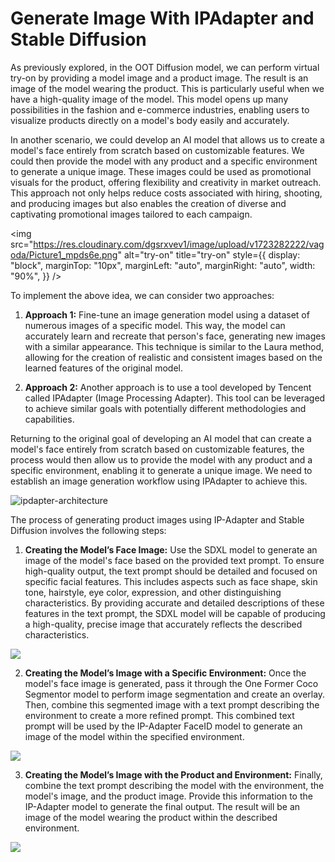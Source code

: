 # Generate Image With IPAdapter and Stable Diffusion

As previously explored, in the OOT Diffusion model, we can perform virtual try-on by providing a model image and a product image. The result is an image of the model wearing the product. This is particularly useful when we have a high-quality image of the model. This model opens up many possibilities in the fashion and e-commerce industries, enabling users to visualize products directly on a model's body easily and accurately.

In another scenario, we could develop an AI model that allows us to create a model's face entirely from scratch based on customizable features. We could then provide the model with any product and a specific environment to generate a unique image. These images could be used as promotional visuals for the product, offering flexibility and creativity in market outreach. This approach not only helps reduce costs associated with hiring, shooting, and producing images but also enables the creation of diverse and captivating promotional images tailored to each campaign.


<img
  src="https://res.cloudinary.com/dgsrxvev1/image/upload/v1723282222/vagoda/Picture1_mpds6e.png"
  alt="try-on"
  title="try-on"
  style={{
    display: "block",
    marginTop: "10px",
    marginLeft: "auto",
    marginRight: "auto",
    width: "90%",
  }}
/>

To implement the above idea, we can consider two approaches:

1. **Approach 1:** Fine-tune an image generation model using a dataset of numerous images of a specific model. This way, the model can accurately learn and recreate that person's face, generating new images with a similar appearance. This technique is similar to the Laura method, allowing for the creation of realistic and consistent images based on the learned features of the original model.

2. **Approach 2:** Another approach is to use a tool developed by Tencent called IPAdapter (Image Processing Adapter). This tool can be leveraged to achieve similar goals with potentially different methodologies and capabilities.

Returning to the original goal of developing an AI model that can create a model's face entirely from scratch based on customizable features, the process would then allow us to provide the model with any product and a specific environment, enabling it to generate a unique image. We need to establish an image generation workflow using IPAdapter to achieve this.

![ipdapter-architecture](https://res.cloudinary.com/dgsrxvev1/image/upload/v1723282221/vagoda/workflow_blnk22.png)

The process of generating product images using IP-Adapter and Stable Diffusion involves the following steps:

1. **Creating the Model’s Face Image:** Use the SDXL model to generate an image of the model's face based on the provided text prompt. To ensure high-quality output, the text prompt should be detailed and focused on specific facial features. This includes aspects such as face shape, skin tone, hairstyle, eye color, expression, and other distinguishing characteristics. By providing accurate and detailed descriptions of these features in the text prompt, the SDXL model will be capable of producing a high-quality, precise image that accurately reflects the described characteristics.

![](https://res.cloudinary.com/dgsrxvev1/image/upload/v1723282221/vagoda/Vagoda_-_Poster_reg9tf.png)

2. **Creating the Model’s Image with a Specific Environment:** Once the model's face image is generated, pass it through the One Former Coco Segmentor model to perform image segmentation and create an overlay. Then, combine this segmented image with a text prompt describing the environment to create a more refined prompt. This combined text prompt will be used by the IP-Adapter FaceID model to generate an image of the model within the specified environment.

![](https://res.cloudinary.com/dgsrxvev1/image/upload/v1723282222/vagoda/ipadapterfaceid_r1vesn.png)

3. **Creating the Model’s Image with the Product and Environment:** Finally, combine the text prompt describing the model with the environment, the model's image, and the product image. Provide this information to the IP-Adapter model to generate the final output. The result will be an image of the model wearing the product within the described environment.

![](https://res.cloudinary.com/dgsrxvev1/image/upload/v1723282222/vagoda/ipadapter_ozr3ps.png)